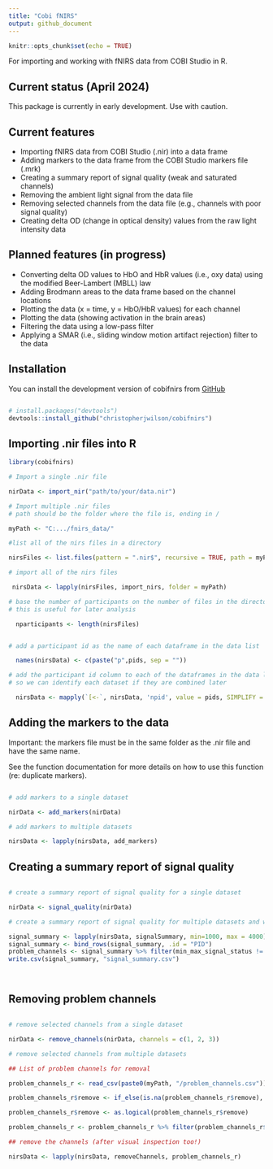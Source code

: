 ```yaml
---
title: "Cobi fNIRS"
output: github_document
---
```


```r
knitr::opts_chunk$set(echo = TRUE)
```

For importing and working with fNIRS data from COBI Studio in R. 

## Current status (April 2024)

This package is currently in early development. Use with caution.

## Current features

- Importing fNIRS data from COBI Studio (.nir) into a data frame
- Adding markers to the data frame from the COBI Studio markers file (.mrk)
- Creating a summary report of signal quality (weak and saturated channels)
- Removing the ambient light signal from the data file
- Removing selected channels from the data file (e.g., channels with poor signal quality)
- Creating delta OD (change in optical density) values from the raw light intensity data

## Planned features (in progress)

- Converting delta OD values to HbO and HbR values (i.e., oxy data) using the modified Beer-Lambert (MBLL) law
- Adding Brodmann areas to the data frame based on the channel locations
- Plotting the data (x = time, y = HbO/HbR values) for each channel
- Plotting the data (showing activation in the brain areas)
- Filtering the data using a low-pass filter
- Applying a SMAR (i.e., sliding window motion artifact rejection) filter to the data



## Installation

You can install the development version of cobifnirs from [GitHub]()

``` r

# install.packages("devtools")
devtools::install_github("christopherjwilson/cobifnirs")

```

## Importing .nir files into R

``` r
library(cobifnirs)

# Import a single .nir file

nirData <- import_nir("path/to/your/data.nir")

# Import multiple .nir files
# path should be the folder where the file is, ending in /

myPath <- "C:.../fnirs_data/"

#list all of the nirs files in a directory

nirsFiles <- list.files(pattern = ".nir$", recursive = TRUE, path = myPath)

# import all of the nirs files

 nirsData <- lapply(nirsFiles, import_nirs, folder = myPath)

# base the number of participants on the number of files in the directory
# this is useful for later analysis

  nparticipants <- length(nirsFiles)


# add a participant id as the name of each dataframe in the data list

  names(nirsData) <- c(paste("p",pids, sep = ""))

# add the participant id column to each of the dataframes in the data list,
# so we can identify each dataset if they are combined later

  nirsData <- mapply(`[<-`, nirsData, 'npid', value = pids, SIMPLIFY = FALSE)


```

## Adding the markers to the data

Important: the markers file must be in the same folder as the .nir file and have the same name.

See the function documentation for more details on how to use this function (re: duplicate markers).

``` r

# add markers to a single dataset

nirData <- add_markers(nirData)

# add markers to multiple datasets

nirsData <- lapply(nirsData, add_markers)

```

## Creating a summary report of signal quality

``` r

# create a summary report of signal quality for a single dataset

nirData <- signal_quality(nirData)

# create a summary report of signal quality for multiple datasets and write to a file

signal_summary <- lapply(nirsData, signalSummary, min=1000, max = 4000)
signal_summary <- bind_rows(signal_summary, .id = "PID")
problem_channels <- signal_summary %>% filter(min_max_signal_status != "ok")
write.csv(signal_summary, "signal_summary.csv")




```

## Removing problem channels

``` r

# remove selected channels from a single dataset

nirData <- remove_channels(nirData, channels = c(1, 2, 3))

# remove selected channels from multiple datasets

## List of problem channels for removal

problem_channels_r <- read_csv(paste0(myPath, "/problem_channels.csv"))

problem_channels_r$remove <- if_else(is.na(problem_channels_r$remove), 0, 1)

problem_channels_r$remove <- as.logical(problem_channels_r$remove)

problem_channels_r <- problem_channels_r %>% filter(problem_channels_r$remove == TRUE) 

## remove the channels (after visual inspection too!)

nirsData <- lapply(nirsData, removeChannels, problem_channels_r)


```











